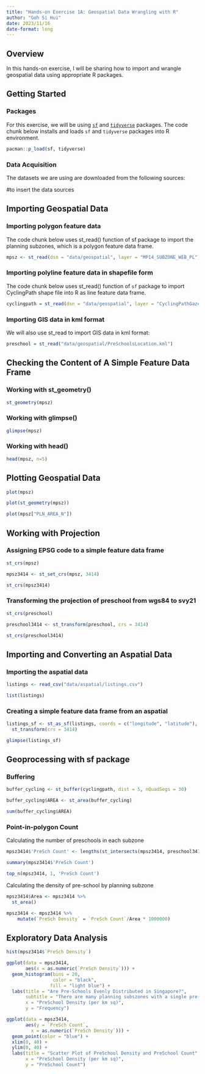```yaml
---
title: "Hands-on Exercise 1A: Geospatial Data Wrangling with R"
author: "Goh Si Hui"
date: 2023/11/16
date-format: long
---
```


## Overview

In this hands-on exercise, I will be sharing how to import and wrangle geospatial data using appropriate R packages.

## Getting Started

### Packages 

For this exercise, we will be using [`sf`](https://r-spatial.github.io/sf/ "Package sf: Simple Features for R") and [`tidyverse`](https://www.tidyverse.org/ "Tidyverse: collection of R packages designed for data science") packages. The code chunk below installs and loads `sf` and `tidyverse` packages into R environment.

```r
pacman::p_load(sf, tidyverse)

```

### Data Acquisition

The datasets we are using are downloaded from the following sources:

#to insert the data sources

## Importing Geospatial Data

### Importing polygon feature data

The code chunk below uses st_read() function of sf package to import the planning subzones, which is a polygon feature data frame.

```r
mpsz <- st_read(dsn = "data/geospatial", layer = "MP14_SUBZONE_WEB_PL")

```

### Importing polyline feature data in shapefile form

The code chunk below uses st_read() function of `sf` package to import CyclingPath shape file into R as line feature data frame.

```r
cyclingpath = st_read(dsn = "data/geospatial", layer = "CyclingPathGazette")
```

### Importing GIS data in kml format 

We will also use st_read to import GIS data in kml format:

```r
preschool = st_read("data/geospatial/PreSchoolsLocation.kml")
```

## Checking the Content of A Simple Feature Data Frame

### Working with st_geometry()

```r
st_geometry(mpsz)

```

### Working with glimpse()

```r
glimpse(mpsz)

```

### Working with head()

```r
head(mpsz, n=5)

```

## Plotting Geospatial Data 

```r
plot(mpsz)

```

```r
plot(st_geometry(mpsz))

```

```r
plot(mpsz["PLN_AREA_N"])

```

## Working with Projection

### Assigning EPSG code to a simple feature data frame

```r
st_crs(mpsz)

```

```r
mpsz3414 <- st_set_crs(mpsz, 3414)
```

```r
st_crs(mpsz3414)
```

### Transforming the projection of preschool from wgs84 to svy21

```r
st_crs(preschool)

```

```r
preschool3414 <- st_transform(preschool, crs = 3414)

```

```r
st_crs(preschool3414)

```

## Importing and Converting an Aspatial Data

### Importing the aspatial data 

```r
listings <- read_csv("data/aspatial/listings.csv")

```

```r
list(listings)
```

### Creating a simple feature data frame from an aspatial

```r
listings_sf <- st_as_sf(listings, coords = c("longitude", "latitude"), crs=4326) %>%
  st_transform(crs = 3414)

```

```r
glimpse(listings_sf)
```

## Geoprocessing with sf package 

### Buffering 

```r
buffer_cycling <- st_buffer(cyclingpath, dist = 5, nQuadSegs = 30)

```

```r
buffer_cycling$AREA <- st_area(buffer_cycling)

```

```r
sum(buffer_cycling$AREA)
```

### Point-in-polygon Count 

Calculating the number of preschools in each subzone

```r
mpsz3414$'PreSch Count' <- lengths(st_intersects(mpsz3414, preschool3414))

```

```r
summary(mpsz3414$'PreSch Count')
```

```r
top_n(mpsz3414, 1, 'PreSch Count')

```

Calculating the density of pre-school by planning subzone

```r
mpsz3414$Area <- mpsz3414 %>% 
  st_area()

```

```r

mpsz3414 <- mpsz3414 %>% 
    mutate(`PreSch Density` = `PreSch Count`/Area * 1000000)
```

## Exploratory Data Analysis

```r
hist(mpsz3414$`PreSch Density`)
```

```r
ggplot(data = mpsz3414,
       aes(x = as.numeric(`PreSch Density`))) + 
  geom_histogram(bins = 20,
                 color = "black",
                fill = "light blue") + 
  labs(title = "Are Pre-Schools Evenly Distributed in Singapore?",
       subtitle = "There are many planning subszones with a single pre-school, on the other hand, \nthere are two planning subszones with at least 20 preschools",
       x = "PreSchool Density (per km sq)",
       y = "Frequency")
```

```r
ggplot(data = mpsz3414,
       aes(y = `PreSch Count`,
         x = as.numeric(`PreSch Density`))) +
  geom_point(color = "blue") + 
  xlim(0, 40) + 
  ylim(0, 40) + 
  labs(title = "Scatter Plot of PreSchool Density and PreSchool Count", 
       x = "PreSchool Density (per km sq)", 
       y = "PreSchool Count")
```
